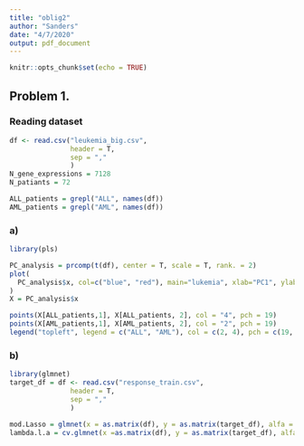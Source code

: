 ```yaml
---
title: "oblig2"
author: "Sanders"
date: "4/7/2020"
output: pdf_document
---
```


```r
knitr::opts_chunk$set(echo = TRUE)
```

## Problem 1.

### Reading dataset

```r
df <- read.csv("leukemia_big.csv",
               header = T,
               sep = ","
               )
N_gene_expressions = 7128
N_patiants = 72

ALL_patients = grepl("ALL", names(df))
AML_patients = grepl("AML", names(df))
```

###  a)

```r
library(pls)

PC_analysis = prcomp(t(df), center = T, scale = T, rank. = 2)
plot(
  PC_analysis$x, col=c("blue", "red"), main="lukemia", xlab="PC1", ylab = "PC2", pch=1
)
X = PC_analysis$x

points(X[ALL_patients,1], X[ALL_patients, 2], col = "4", pch = 19)
points(X[AML_patients,1], X[AML_patients, 2], col = "2", pch = 19)
legend("topleft", legend = c("ALL", "AML"), col = c(2, 4), pch = c(19, 19))

```

### b)

```r
library(glmnet)
target_df = df <- read.csv("response_train.csv",
               header = T,
               sep = ","
               )

mod.Lasso = glmnet(x = as.matrix(df), y = as.matrix(target_df), alfa = 1, standardize = T)
lambda.l.a = cv.glmnet(x =as.matrix(df), y = as.matrix(target_df), alfa = 1, standardize = T)

```

